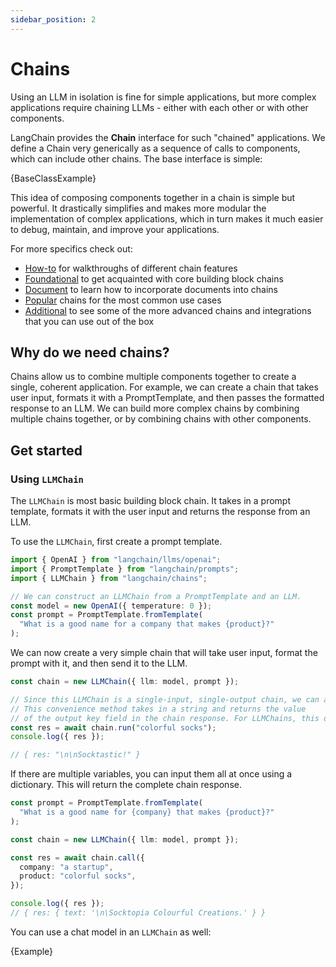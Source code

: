 ```yaml
---
sidebar_position: 2
---
```


# Chains

Using an LLM in isolation is fine for simple applications,
but more complex applications require chaining LLMs - either with each other or with other components.

LangChain provides the **Chain** interface for such "chained" applications. We define a Chain very generically as a sequence of calls to components, which can include other chains. The base interface is simple:


<CodeBlock language="typescript">{BaseClassExample}</CodeBlock>

This idea of composing components together in a chain is simple but powerful. It drastically simplifies and makes more modular the implementation of complex applications, which in turn makes it much easier to debug, maintain, and improve your applications.

For more specifics check out:

- [How-to](/docs/modules/chains/how_to/) for walkthroughs of different chain features
- [Foundational](/docs/modules/chains/foundational/) to get acquainted with core building block chains
- [Document](/docs/modules/chains/document/) to learn how to incorporate documents into chains
- [Popular](/docs/modules/chains/popular/) chains for the most common use cases
- [Additional](/docs/modules/chains/additional/) to see some of the more advanced chains and integrations that you can use out of the box

## Why do we need chains?

Chains allow us to combine multiple components together to create a single, coherent application. For example, we can create a chain that takes user input, formats it with a PromptTemplate, and then passes the formatted response to an LLM. We can build more complex chains by combining multiple chains together, or by combining chains with other components.

## Get started

### Using `LLMChain`

The `LLMChain` is most basic building block chain. It takes in a prompt template, formats it with the user input and returns the response from an LLM.

To use the `LLMChain`, first create a prompt template.

```typescript
import { OpenAI } from "langchain/llms/openai";
import { PromptTemplate } from "langchain/prompts";
import { LLMChain } from "langchain/chains";

// We can construct an LLMChain from a PromptTemplate and an LLM.
const model = new OpenAI({ temperature: 0 });
const prompt = PromptTemplate.fromTemplate(
  "What is a good name for a company that makes {product}?"
);
```

We can now create a very simple chain that will take user input, format the prompt with it, and then send it to the LLM.

```typescript
const chain = new LLMChain({ llm: model, prompt });

// Since this LLMChain is a single-input, single-output chain, we can also `run` it.
// This convenience method takes in a string and returns the value
// of the output key field in the chain response. For LLMChains, this defaults to "text".
const res = await chain.run("colorful socks");
console.log({ res });

// { res: "\n\nSocktastic!" }
```

If there are multiple variables, you can input them all at once using a dictionary.
This will return the complete chain response.

```typescript
const prompt = PromptTemplate.fromTemplate(
  "What is a good name for {company} that makes {product}?"
);

const chain = new LLMChain({ llm: model, prompt });

const res = await chain.call({
  company: "a startup",
  product: "colorful socks",
});

console.log({ res });
// { res: { text: '\n\Socktopia Colourful Creations.' } }
```

You can use a chat model in an `LLMChain` as well:


<CodeBlock language="typescript">{Example}</CodeBlock>
